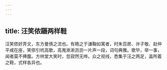 ```yaml
---
---
---
```

title: 汪笑侬蹑两样鞋
---



汪笑侬好弄文，东方曼倩之流也。有晤之于谦鞠如寓者，时朱百房、许子敬、赵仲平咸在座，笑侬引吭高歌，高嵬淅淅沥沥一片声一段，词句典雅。歌毕，举一事，闻者莫不捧腹。方哄堂大笑时，忽寂然无哗。众之视线，悉集于汪之两足，盖所着之鞋，式样各异也。